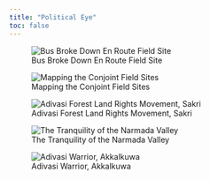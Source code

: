 ---
title: "Political Eye"
toc: false
---

![Bus Broke Down En Route Field Site](files/bus.jpg)

![Mapping the Conjoint Field Sites](files/mapping.jpg)

![Adivasi Forest Land Rights Movement, Sakri](files/protest.jpg)

![The Tranquility of the Narmada Valley](files/river.jpg)

![Adivasi Warrior, Akkalkuwa](files/warrior.jpg)
